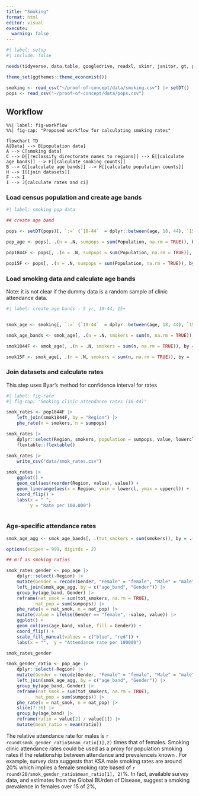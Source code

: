 ```yaml
---
title: "Smoking"
format: html
editor: visual
execute: 
  warning: false
---
```


```r
#| label: setup
#| include: false

needs(tidyverse, data.table, googledrive, readxl, skimr, janitor, gt, gtsummary, collapsibleTree, PHEindicatormethods, ggthemes, sf, tmap, ggspatial, curl, raster, stars)

theme_set(ggthemes::theme_economist())

smoking <- read_csv("~/proof-of-concept/data/smoking.csv") |> setDT()
pops <- read_csv("~/proof-of-concept/data/pops.csv")

```

## Workflow

```mermaid
%%| label: fig-workflow
%%| fig-cap: "Proposed workflow for calculating smoking rates"

flowchart TD
A[Data] --> B[population data]
A --> C[smoking data]
C --> D[[reclassify directorate names to regions]] --> E[[calculate age bands]] --> F[[calculate smoking counts]]
B --> G[[calculate age bands]] --> H[[calculate population counts]]
H --> I[[join datasets]]
F --> I
I --> J[calculate rates and ci]

```

### Load census population and create age bands

```r
#| label: smoking pop data

## create age band

pops <- setDT(pops)[, `:=` (`18-44`  = dplyr::between(age, 18, 44), `15+` = age >= 15, `80+` = age >= 80, age_band = cut(age, seq(0, 110, 5), right = FALSE))][]

pop_age <- pops[, .(n = .N, sumpops = sum(Population, na.rm = TRUE)), by = .(Region, age_band,  Gender)][order(age_band)]

pop1844F <- pops[, .(n = .N, sumpops = sum(Population, na.rm = TRUE)), by = .(Region, `18-44`,  Gender)][`18-44` == "TRUE" & Gender == "Female",]

pop15F <- pops[, .(n = .N, sumpops = sum(Population, na.rm = TRUE)), by = .(Region, `15+`,  Gender)][`15+` == "TRUE" & Gender == "Female",]

```

### Load smoking data and calculate age bands

Note: it is not clear if the dummy data is a random sample of clinic attendance data.

```r
#| label: create age bands - 5 yr, 18-44, 15+


smok_age <- smoking[, `:=` (`18-44`  = dplyr::between(age, 18, 44), `15+` = age >= 15, `80+` = age >= 80, age_band = cut(age, seq(0, 110, 5), right = FALSE))][]

smok_age_bands <- smok_age[, .(n = .N, smokers = sum(n, na.rm = TRUE)), by = .(Region, age_band,  Gender)][order(age_band)]

smok1844F <- smok_age[, .(n = .N, smokers = sum(n, na.rm = TRUE)), by = .(Region, `18-44`,  Gender)][`18-44` == "TRUE" & Gender == "female",]

smok15F <- smok_age[, .(n = .N, smokers = sum(n, na.rm = TRUE)), by = .(Region, `15+`,  Gender)][`15+` == "TRUE" & Gender == "female",]

```

### Join datasets and calculate rates

This step uses Byar's method for confidence interval for rates

```r
#| label: fig-rate
#| fig-cap: "Smoking clinic attendance rates (18-44)"

smok_rates <- pop1844F |>
    left_join(smok1844F, by = "Region") |> 
    phe_rate(x = smokers, n = sumpops) 

smok_rates |>
    dplyr::select(Region, smokers, population = sumpops, value, lowercl, uppercl) |>
    flextable::flextable()

smok_rates |>
    write_csv("data/smok_rates.csv")
   
smok_rates |>
    ggplot() +
    geom_col(aes(reorder(Region, value), value)) +
    geom_linerange(aes(x = Region, ymin = lowercl, ymax = uppercl)) +
    coord_flip() +
    labs(x = " ",
         y = "Rate per 100.000")
    

```



### Age-specific attendance rates

```r
smok_age_agg <- smok_age_bands[, .(tot_smokers = sum(smokers)), by = .(age_band, Gender)][]

options(scipen = 999, digitds = 2)

## m:f as smoking ratios

smok_rates_gender <- pop_age |>
    dplyr::select(-Region) |>
    mutate(Gender = recode(Gender, "Female" = "female", "Male" = "male")) |>
    left_join(smok_age_agg, by = c("age_band", "Gender")) |>
    group_by(age_band, Gender) |>
    reframe(nat_smok = sum(tot_smokers, na.rm = TRUE), 
           nat_pop = sum(sumpops)) |>
    phe_rate(x = nat_smok, n = nat_pop) |> 
    mutate(value = ifelse(Gender == "female", -value, value)) |>
    ggplot() +
    geom_col(aes(age_band, value, fill = Gender)) +
    coord_flip() +
    scale_fill_manual(values = c("blue", "red")) +
    labs(x = "",  y = "Attendance rate per 100000")

smok_rates_gender    

smok_gender_ratio <- pop_age |>
    dplyr::select(-Region) |>
    mutate(Gender = recode(Gender, "Female" = "female", "Male" = "male")) |>
    left_join(smok_age_agg, by = c("age_band", "Gender")) |>
    group_by(age_band, Gender) |>
    reframe(nat_smok = sum(tot_smokers, na.rm = TRUE), 
           nat_pop = sum(sumpops)) |>
    phe_rate(x = nat_smok, n = nat_pop) |>
    slice(7:36) |>
    group_by(age_band) |>
    reframe(ratio = value[2] / value[1]) |>
    mutate(mean_ratio = mean(ratio))

```

The relative attendance rate for males is `r round(smok_gender_ratio$mean_ratio[1],2)` times that of females. Smoking clinic attendance rates could be used as a proxy for population smoking rates if the relationship between attendance and prevalenceis known . For example, survey data suggests that KSA male smoking rates are around 20% which implies a female smoking rate based of `r round(20/smok_gender_ratio$mean_ratio[1], 2)`%. In fact, available survey data, and estimates from the Global BUrden of Disease, suggest a smoking prevalence in females over 15 of 2%, 